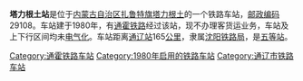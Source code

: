 {{noteTA
|1=zh-cn:始发车次; zh-hk:列車班次;
|2=zh-cn:车次; zh-hk:班次;
}}
{{Infobox China railway station 
|车站名称 = 塔力根土站
|车站名称拼音 = 
|车站地址 = [[内蒙古自治区|内蒙古自治区]][[扎鲁特旗|扎鲁特旗]]
|归属 = [[沈阳铁路局|沈阳铁路局]]
|车站等级 = [[五等站_(中铁)|五等站]]
|线路 = [[通霍铁路|通霍铁路]]
}}
'''塔力根土站'''是位于[[内蒙古自治区|内蒙古自治区]][[扎鲁特旗|扎鲁特旗]][[塔力根土|塔力根土]]的一个铁路车站，[[邮政编码|邮政编码]]29108。车站建于1980年，有[[通霍铁路|通霍铁路]]经过该站，现不办理客货运业务，车站及上下行区间均未[[电气化|电气化]]。车站距离[[通辽站|通辽站]]165[[公里|公里]]，隶属[[沈阳铁路局|沈阳铁路局]]，是[[五等站_(中铁)|五等站]]。

{{start rail box}}
{{s-inop|[[扎鲁特站|扎鲁特站]]}}
{{s-line|[[通霍铁路|通霍铁路]]}}
{{s-inop|[[石灰窑站|石灰窑站]]}}
{{end box}}
{{通霍铁路}}
{{铁路车站小作品}}
{{内蒙古小作品}}

[[Category:通霍铁路车站|Category:通霍铁路车站]]
[[Category:1980年启用的铁路车站|Category:1980年启用的铁路车站]]
[[Category:通辽市铁路车站|Category:通辽市铁路车站]]
